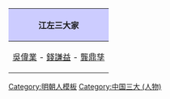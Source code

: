 {|align="center" style="border:1px solid #AAAAAA; margin-top:5px; margin-bottom:5px;"
!style="background-color:#CCCCFF;"|江左三大家
|-
| align="center" style="font-size:100%;"  | [[吴伟业|吳偉業]] - [[钱谦益|錢謙益]] - [[龚鼎孳|龔鼎孳]]
|}
</center>
<noinclude>
[[Category:明朝人模板]]
[[Category:中国三大 (人物)‎]]
</noinclude>